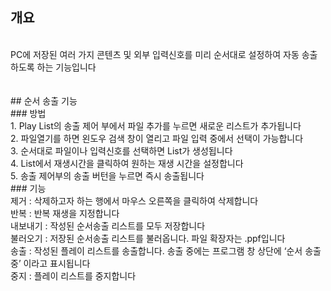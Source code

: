 ## 개요
<br/>
PC에 저장된 여러 가지 콘텐츠 및 외부 입력신호를 미리 순서대로 설정하여 자동 송출하도록 하는 기능입니다
<br/>
<br/>
<br/>
## 순서 송출 기능
<br/>
### 방법
<br/>
1. Play List의 송출 제어 부에서 파일 추가를 누르면 새로운 리스트가 추가됩니다
<br/>
2. 파일열기를 하면 왼도우 검색 창이 열리고 파일 입력 중에서 선택이 가능합니다
<br/>
3. 순서대로 파일이나 입력신호를 선택하면 List가 생성됩니다
<br/>
4. List에서 재생시간을 클릭하여 원하는 재생 시간을 설정합니다
<br/>
5. 송출 제어부의 송출 버턴을 누르면 즉시 송출됩니다
<br/>
### 기능
<br/>
제거 : 삭제하고자 하는 행에서 마우스 오른쪽을 클릭하여 삭제합니다
<br/>
반복 : 반복 재생을 지정합니다
<br/>
내보내기 : 작성된 순서송출 리스트를 모두 저장합니다
<br/>
불러오기 : 저장된 순서송출 리스트를 불러옵니다. 파일 확장자는 .ppf입니다
<br/>
송출 : 작성된 플레이 리스트를 송출합니다. 송출 중에는 프로그램 창 상단에 ‘순서 송출중’ 이라고 표시됩니다
<br/>
중지 : 플레이 리스트를 중지합니다
<br/>
<br/>
<br/>